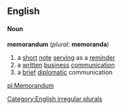 ==English==
====Noun====
'''memorandum''' (''plural:'' '''memoranda''')
#a [[short]] [[note]] [[serving]] as a [[reminder]]
#a [[written]] [[business]] [[communication]]
#a [[brief]] [[diplomatic]] communication

[[Category:English irregular plurals]]

[[pl:Memorandum]]